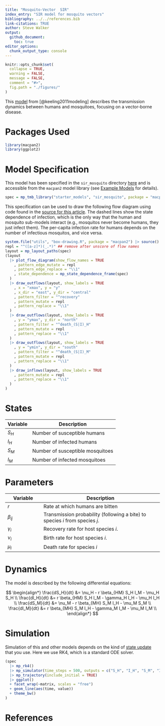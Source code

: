 ```yaml
---
title: "Mosquito-Vector  SIR"
index_entry: "SIR model for mosquito vectors"
bibliography: ../../references.bib
link-citations: TRUE
author: Steve Walker
output: 
  github_document:
    toc: true
editor_options: 
  chunk_output_type: console
---
```


```r
knitr::opts_chunk$set(
  collapse = TRUE,
  warning = FALSE,
  message = FALSE,
  comment = "#>",
  fig.path = "./figures/"
)
```


This [model](https://homepages.warwick.ac.uk/~masfz/ModelingInfectiousDiseases/Chapter4/Program_4.4/index.html) from [@keeling2011modeling] describes the transmission dynamics between humans and mosquitoes, focusing on a vector-borne disease.

# Packages Used

```r
library(macpan2)
library(ggplot2)
```

# Model Specification

This model has been specified in the `sir_mosquito` directory [here](https://github.com/canmod/macpan2/blob/main/inst/starter_models/sir_mosquito/tmb.R) and is accessible from the `macpan2` model library (see [Example Models](https://canmod.github.io/macpan2/articles/example_models.html) for details). 

```r
spec = mp_tmb_library("starter_models", "sir_mosquito", package = "macpan2")
```

This specification can be used to draw the following flow diagram using code found in the [source for this article](https://github.com/canmod/macpan2/blob/main/inst/starter_models/sir_mosquito/README.Rmd). The dashed lines show the state dependence of infection, which is the only way that the human and mosquito sub-models interact (e.g., mosquitos never become humans, they just infect them). The per-capita infection rate for humans depends on the number of infectious mosquitos, and vice versa.

```r
system.file("utils", "box-drawing.R", package = "macpan2") |> source()
repl = "^([a-z]*)(_.*)" ## remove after unscore of flow names
layout = mp_layout_paths(spec)
(layout
  |> plot_flow_diagram(show_flow_names = TRUE
    , pattern_edge_mutate = repl
    , pattern_edge_replace = "\\1"
    , state_dependence = mp_state_dependence_frame(spec)
  ) 
  |> draw_outflows(layout, show_labels = TRUE
    , x = "xmax", y = "y"
    , x_dir = "east", y_dir = "central"
    , pattern_filter = "^recovery"
    , pattern_mutate = repl
    , pattern_replace = "\\1"
  )
  |> draw_outflows(layout, show_labels = TRUE
    , y = "ymax", y_dir = "north"
    , pattern_filter = "^death_(S|I)_H"
    , pattern_mutate = repl
    , pattern_replace = "\\1"
  )
  |> draw_outflows(layout, show_labels = TRUE
    , y = "ymin", y_dir = "south"
    , pattern_filter = "^death_(S|I)_M"
    , pattern_mutate = repl
    , pattern_replace = "\\1"
  )
  |> draw_inflows(layout, show_labels = TRUE
    , pattern_mutate = repl
    , pattern_replace = "\\1"
  )
)
```


# States

| **Variable** | **Description**                                  |
|--------------|--------------------------------------------------|
| $S_H$          | Number of susceptible humans                     |
| $I_H$          | Number of infected humans                        |
| $S_M$          | Number of susceptible mosquitoes                 |
| $I_M$          | Number of infected mosquitoes                    |

# Parameters

| **Variable**  | **Description**                                  |
|---------------|--------------------------------------------------|
| $r$             | Rate at which humans are bitten |
| $\beta_{ij}$             | Transmission probability (following a bite) to species $i$ from species $j$.|
| $\gamma_i$             | Recovery rate for host species $i$.                          |
| $\nu_i$             | Birth rate for host species $i$.                                 |
| $\mu_i$             | Death rate for species $i$                    |

# Dynamics

The model is described by the following differential equations:

$$
\begin{align*}
\frac{dS_H}{dt} &= \nu_H - r \beta_{HM} S_H I_M - \mu_H S_H \\
\frac{dI_H}{dt} &= r \beta_{HM} S_H I_M - \gamma_H I_H - \mu_H I_H \\
\frac{dS_M}{dt} &= \nu_M - r \beta_{MH} S_M I_H - \mu_M S_M \\
\frac{dI_M}{dt} &= r \beta_{MH} S_M I_H - \gamma_M I_M - \mu_M I_M \\
\end{align*}
$$


# Simulation

Simulation of this and other models depends on the kind of [state update](https://canmod.github.io/macpan2/reference/mp_euler) that you use. Here we use RK4, which is a standard ODE solver.


```r
(spec
  |> mp_rk4()
  |> mp_simulator(time_steps = 500, outputs = c("S_H", "I_H", "S_M", "I_M"))
  |> mp_trajectory(include_initial = TRUE)
  |> ggplot()
  + facet_wrap(~matrix, scales = "free")
  + geom_line(aes(time, value))
  + theme_bw()
)
```

# References
